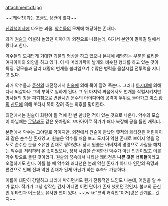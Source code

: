 attachment:df.jpg

~~[쾌락천]과는 조금도 상관이 없다~~

[[신암행어사]]에 나오는 괴물. [[악수]]들의 모체에 해당하는 존재다.

과거 [[원술]]과 어울려 놀았던 이야기가 외전으로 나왔는데, 여기서 본인이 말하길 달에서 왔다고 한다. 

악수들의 모체답게 거대한 괴물의 형상을 하고 있으나 본체에 해당하는 부분은 로리한 여자아이의 외양을 하고 있다. 이 때 머리카락이 날개와 비슷한 형태를 하고 있는 것이 특징. 겉모습과 달리 대량의 번개를 불러일으켜 수많은 병력을 몰살시킬 전투력을 지니고 있다. 

과거 악수들과 [[쥬신]]의 대전쟁에서 [[원술]]에 의해 목이 잘려 죽는다. 그러나 [[아지태]]에 의해 다시 되살아나 그의 부하로 일하게 된다. 그 뒤 마지막 싸움에서도 번개를 작렬시키지만 병사들의 창을 피뢰침으로 변환시킨 문수의 아이디어에 공격이 무위로 돌아가고 [[미스 황]]의 [[산도]]에 의해 또다시 목이 잘려 죽는 최후를 맞이한다.

외전에서는 원술이 화랑이 될 적에 한 번 만났던 적이 있는 것으로 나온다. 악수의 모습이 아닐때는 [[무당]]과도 같은 옷차림의 꼬마아이로 작가가 꽤나 복장에 공을 들인 캐릭터.

본편에서 악수는 그야말로 악이지만, 외전에서 원술이 만났던 옛적의 쾌타천은 어린아이와 같은 순수한 존재였고, 원술은 악수를 처음 보고 도저히 악한 존재로 보이지 않을 정도로 순수한 눈을 소유한 존재로 평하였다. 당시 원술은 아버지의 명령으로 사람을 해치는 악수를 처리하러 온 것이었으나, 정작 사람을 습격한건 악수가 아닌 인간이었고 이를 악수 탓으로 돌린 것이었다. 원술의 꿈속에서 나타난 쾌타천은 '''나쁜 것은 너희들'''이라고 오열하기도 한다. 이를 볼 때 악수와 쾌타천은 본래 악한 존재가 아니나 인간의 욕망과 편견으로 인해 진짜 악한 존재가 된게 아닌가 하는 추측도 가능하다. 

이름이 대단히 강렬하고 뇌리에 박히면서도 뭔가 전통적인 느낌도 나는데, 어원을 알 수가 없다. 작가가 그냥 창작한 건지 아니면 이런 단어가 존재 했엇던 것인지. 불교의 군신인 위타천과 어느정도 유사한 면이 있다. ~~[wiki:"코믹 쾌락천"이거]랑은 관계없...겠지~~
